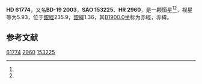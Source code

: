 {{Starbox begin
| name = HD 61774
}}
{{Starbox observe
| epoch = [[J2000.0|J2000.0]]
| constell = {{星座名待查}}<ref name=SIMBAD>{{cite web
 | url=http://simbad.u-strasbg.fr/simbad/sim-id?Ident=HR+2960
 | title =Pulsating variable Star
 | publisher=Centre de Données astronomiques de Strasbourg
 | work=SIMBAD
 | accessdate=2012-07-13}}</ref><ref name=DATA>{{cite web
 | url=http://vizier.u-strasbg.fr/viz-bin/VizieR-5?-out.add=.&-source=5050&-corr=PK=HR&-out.max=9999&HR=2960
 | title=VizieR Detailed Page
 | accessdate=2012-07-13
 | archive-date=2019-02-16
 | archive-url=https://web.archive.org/web/20190216115155/http://vizier.u-strasbg.fr/viz-bin/VizieR-5?-out.add=.&-source=5050&-corr=PK=HR&-out.max=9999&HR=2960
 | dead-url=no
 }}</ref>
| 星官 = 
| ra = {{RA|7|40|13.6}}<ref name=SIMBAD /><ref name=DATA />
| dec = {{DEC|-19|39|39}}<ref name=SIMBAD /><ref name=DATA />
| appmag_v = 5.93<ref name=SIMBAD /><ref name=DATA />
}}
{{Starbox character
| class = K0<ref name=SIMBAD /><ref name=DATA />
| b-v = 1.16<ref name=SIMBAD /><ref name=DATA />
| u-b = 1.07<ref name=SIMBAD /><ref name=DATA />
| r-i = <ref name=SIMBAD /><ref name=DATA />
| variable = 
}}
{{Starbox astrometry
| radial_v = 1.07
| prop_mo_ra = -3
| parallax = 
| p_error = 
}}
{{Starbox catalog
| names =BD-19 2003，[[SAO星表|SAO]] 153225，[[HD星表|HD]] 61774，[[HR星表|HR]] 2960}}
{{Starbox reference |Simbad=HR+2960}}
{{Starbox end}}

'''HD 61774'''，又名'''BD-19 2003'''，'''SAO 153225'''、'''HR 2960'''，是一颗恒星<ref name=SIMBAD /><ref name=DATA />，视星等为5.93，位于[[銀道座標系|銀經]]235.9，[[銀道座標系|銀緯]]1.36，其[[B1900.0|B1900.0]]坐标为赤經{{RA|7|35|49.4}}，赤緯{{DEC|-19|1.36|49}}。

== 参考文献 ==
{{reflist}}

{{star-stub}}

[[Category:HD和HDE天體|61774]]
[[Category:HR天體|2960]]
[[Category:SAO天體|153225]]